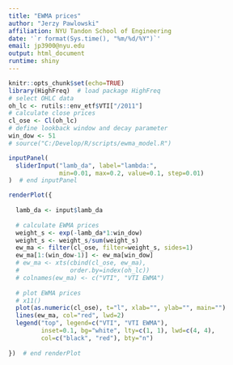 ```yaml
---
title: "EWMA prices"
author: "Jerzy Pawlowski"
affiliation: NYU Tandon School of Engineering
date: '`r format(Sys.time(), "%m/%d/%Y")`'
email: jp3900@nyu.edu
output: html_document
runtime: shiny
---
```


```r
knitr::opts_chunk$set(echo=TRUE)
library(HighFreq)  # load package HighFreq
# select OHLC data
oh_lc <- rutils::env_etf$VTI["/2011"]
# calculate close prices
cl_ose <- Cl(oh_lc)
# define lookback window and decay parameter
win_dow <- 51
# source("C:/Develop/R/scripts/ewma_model.R")
```

```r
inputPanel(
  sliderInput("lamb_da", label="lambda:",
              min=0.01, max=0.2, value=0.1, step=0.01)
)  # end inputPanel

renderPlot({
  
  lamb_da <- input$lamb_da
  
  # calculate EWMA prices
  weight_s <- exp(-lamb_da*1:win_dow)
  weight_s <- weight_s/sum(weight_s)
  ew_ma <- filter(cl_ose, filter=weight_s, sides=1)
  ew_ma[1:(win_dow-1)] <- ew_ma[win_dow]
  # ew_ma <- xts(cbind(cl_ose, ew_ma), 
  #              order.by=index(oh_lc))
  # colnames(ew_ma) <- c("VTI", "VTI EWMA")
  
  # plot EWMA prices
  # x11()
  plot(as.numeric(cl_ose), t="l", xlab="", ylab="", main="")
  lines(ew_ma, col="red", lwd=2)
  legend("top", legend=c("VTI", "VTI EWMA"), 
         inset=0.1, bg="white", lty=c(1, 1), lwd=c(4, 4), 
         col=c("black", "red"), bty="n")
  
})  # end renderPlot
```
